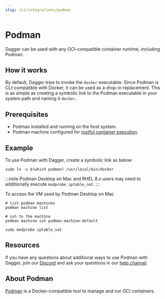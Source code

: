 ```yaml
---
slug: /ci/integrations/podman
---
```


# Podman

Dagger can be used with any OCI-compatible container runtime, including Podman.

## How it works

By default, Dagger tries to invoke the `docker` executable. Since Podman is CLI-compatible with Docker, it can be used as a drop-in replacement. This is as simple as creating a symbolic link to the Podman executable in your system path and naming it `docker`.

## Prerequisites

- Podman installed and running on the host system.
- Podman machine configured for [rootful container execution](https://docs.podman.io/en/stable/markdown/podman-machine-set.1.html#rootful).

## Example

To use Podman with Dagger, create a symbolic link as below:

```shell
sudo ln -s $(which podman) /usr/local/bin/docker
```

:::note
Podman Desktop on Mac and RHEL 8.x users may need to additionally execute `modprobe iptable_nat`.
:::

To access the VM used by Podman Desktop on Mac 

```shell
# list podman machines
podman machine list 

# ssh to the machine
podman machine ssh podman-machine-default

sudo modprobe iptable_nat
```

## Resources

If you have any questions about additional ways to use Podman with Dagger, join our [Discord](https://discord.gg/dagger-io) and ask your questions in our [help channel](https://discord.com/channels/707636530424053791/1030538312508776540).

## About Podman

[Podman](https://podman.io/) is a Docker-compatible tool to manage and run OCI containers.
